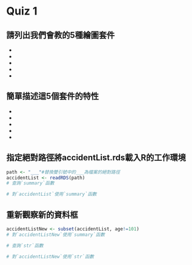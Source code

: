 # Quiz 1

## 請列出我們會教的5種繪圖套件

*
*
*
*
*

## 簡單描述這5個套件的特性

*
*
*
*
*

## 指定絕對路徑將accidentList.rds載入R的工作環境

```r
path <- "___"#替換雙引號中的___為檔案的絕對路徑
accidentList <- readRDS(path)
# 查詢`summary`函數

# 對`accidentList`使用`summary`函數

```

## 重新觀察新的資料框

```r
accidentListNew <- subset(accidentList, age!=101)
# 對`accidentListNew`使用`summary`函數

# 查詢`str`函數

# 對`accidentListNew`使用`str`函數

```